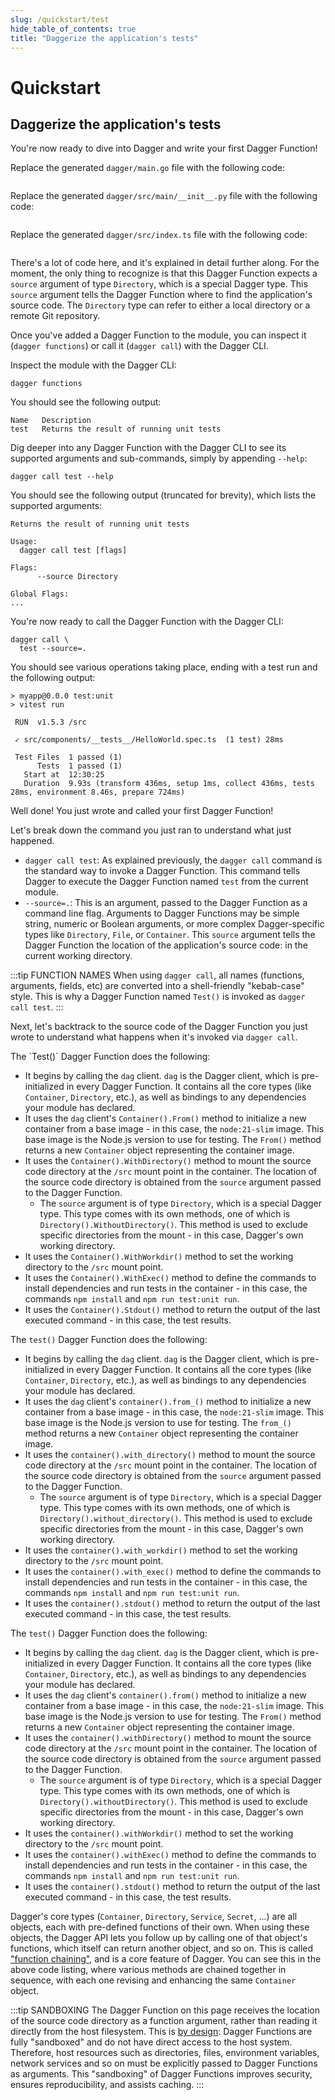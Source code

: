 ```yaml
---
slug: /quickstart/test
hide_table_of_contents: true
title: "Daggerize the application's tests"
---
```


# Quickstart

## Daggerize the application's tests

You're now ready to dive into Dagger and write your first Dagger Function!

<Tabs groupId="language">
<TabItem value="Go">

Replace the generated `dagger/main.go` file with the following code:

```go file=./snippets/test/go/main.go
```

</TabItem>
<TabItem value="Python">

Replace the generated `dagger/src/main/__init__.py` file with the following code:

```python file=./snippets/test/python/__init__.py
```

</TabItem>
<TabItem value="TypeScript">

Replace the generated `dagger/src/index.ts` file with the following code:

```typescript file=./snippets/test/typescript/index.ts
```

</TabItem>
</Tabs>

There's a lot of code here, and it's explained in detail further along. For the moment, the only thing to recognize is that this Dagger Function expects a `source` argument of type `Directory`, which is a special Dagger type. This `source` argument tells the Dagger Function where to find the application's source code. The `Directory` type can refer to either a local directory or a remote Git repository.

Once you've added a Dagger Function to the module, you can inspect it (`dagger functions`) or call it (`dagger call`) with the Dagger CLI.

Inspect the module with the Dagger CLI:

```shell
dagger functions
```

You should see the following output:

```
Name   Description
test   Returns the result of running unit tests
```

Dig deeper into any Dagger Function with the Dagger CLI to see its supported arguments and sub-commands, simply by appending `--help`:

```shell
dagger call test --help
```

You should see the following output (truncated for brevity), which lists the supported arguments:

```
Returns the result of running unit tests

Usage:
  dagger call test [flags]

Flags:
      --source Directory

Global Flags:
...
```

You're now ready to call the Dagger Function with the Dagger CLI:

```shell
dagger call \
  test --source=.
```

You should see various operations taking place, ending with a test run and the following output:

```
> myapp@0.0.0 test:unit
> vitest run

 RUN  v1.5.3 /src

 ✓ src/components/__tests__/HelloWorld.spec.ts  (1 test) 28ms

 Test Files  1 passed (1)
      Tests  1 passed (1)
   Start at  12:30:25
   Duration  9.93s (transform 436ms, setup 1ms, collect 436ms, tests 28ms, environment 8.46s, prepare 724ms)
```

Well done! You just wrote and called your first Dagger Function!

Let's break down the command you just ran to understand what just happened.

- `dagger call test`: As explained previously, the `dagger call` command is the standard way to invoke a Dagger Function. This command tells Dagger to execute the Dagger Function named `test` from the current module.
- `--source=.`: This is an argument, passed to the Dagger Function as a command line flag. Arguments to Dagger Functions may be simple string, numeric or Boolean arguments, or more complex Dagger-specific types like `Directory`, `File`, or `Container`. This `source` argument tells the Dagger Function the location of the application's source code: in the current working directory.

:::tip FUNCTION NAMES
When using `dagger call`, all names (functions, arguments, fields, etc) are converted into a shell-friendly "kebab-case" style. This is why a Dagger Function named `Test()` is invoked as `dagger call test`.
:::

Next, let's backtrack to the source code of the Dagger Function you just wrote to understand what happens when it's invoked via `dagger call`.

<Tabs groupId="language">
<TabItem value="Go">
The `Test()` Dagger Function does the following:

- It begins by calling the `dag` client. `dag` is the Dagger client, which is pre-initialized in every Dagger Function. It contains all the core types (like `Container`, `Directory`, etc.), as well as bindings to any dependencies your module has declared.
- It uses the `dag` client's `Container().From()` method to initialize a new container from a base image - in this case, the `node:21-slim` image. This base image is the Node.js version to use for testing. The `From()` method returns a new `Container` object representing the container image.
- It uses the `Container().WithDirectory()` method to mount the source code directory at the `/src` mount point in the container. The location of the source code directory is obtained from the `source` argument passed to the Dagger Function.
  - The `source` argument is of type `Directory`, which is a special Dagger type. This type comes with its own methods, one of which is `Directory().WithoutDirectory()`. This method is used to exclude specific directories from the mount - in this case, Dagger's own working directory.
- It uses the `Container().WithWorkdir()` method to set the working directory to the `/src` mount point.
- It uses the `Container().WithExec()` method to define the commands to install dependencies and run tests in the container - in this case, the commands `npm install` and `npm run test:unit run`.
- It uses the `Container().Stdout()` method to return the output of the last executed command - in this case, the test results.

</TabItem>
<TabItem value="Python">

The `test()` Dagger Function does the following:

- It begins by calling the `dag` client. `dag` is the Dagger client, which is pre-initialized in every Dagger Function. It contains all the core types (like `Container`, `Directory`, etc.), as well as bindings to any dependencies your module has declared.
- It uses the `dag` client's `container().from_()` method to initialize a new container from a base image - in this case, the `node:21-slim` image. This base image is the Node.js version to use for testing. The `from_()` method returns a new `Container` object representing the container image.
- It uses the `container().with_directory()` method to mount the source code directory at the `/src` mount point in the container. The location of the source code directory is obtained from the `source` argument passed to the Dagger Function.
  - The `source` argument is of type `Directory`, which is a special Dagger type. This type comes with its own methods, one of which is `Directory().without_directory()`. This method is used to exclude specific directories from the mount - in this case, Dagger's own working directory.
- It uses the `container().with_workdir()` method to set the working directory to the `/src` mount point.
- It uses the `container().with_exec()` method to define the commands to install dependencies and run tests in the container - in this case, the commands `npm install` and `npm run test:unit run`.
- It uses the `container().stdout()` method to return the output of the last executed command - in this case, the test results.

</TabItem>
<TabItem value="TypeScript">

The `test()` Dagger Function does the following:

- It begins by calling the `dag` client. `dag` is the Dagger client, which is pre-initialized in every Dagger Function. It contains all the core types (like `Container`, `Directory`, etc.), as well as bindings to any dependencies your module has declared.
- It uses the `dag` client's `container().from()` method to initialize a new container from a base image - in this case, the `node:21-slim` image. This base image is the Node.js version to use for testing. The `From()` method returns a new `Container` object representing the container image.
- It uses the `container().withDirectory()` method to mount the source code directory at the `/src` mount point in the container. The location of the source code directory is obtained from the `source` argument passed to the Dagger Function.
  - The `source` argument is of type `Directory`, which is a special Dagger type. This type comes with its own methods, one of which is `Directory().withoutDirectory()`. This method is used to exclude specific directories from the mount - in this case, Dagger's own working directory.
- It uses the `container().withWorkdir()` method to set the working directory to the `/src` mount point.
- It uses the `container().withExec()` method to define the commands to install dependencies and run tests in the container - in this case, the commands `npm install` and `npm run test:unit run`.
- It uses the `container().stdout()` method to return the output of the last executed command - in this case, the test results.

</TabItem>
</Tabs>

Dagger's core types (`Container`, `Directory`, `Service`, `Secret`, ...) are all objects, each with pre-defined functions of their own. When using these objects, the Dagger API lets you follow up by calling one of that object's functions, which itself can return another object, and so on. This is called ["function chaining"](../manuals/user/functions/539201-chaining.mdx), and is a core feature of Dagger. You can see this in the above code listing, where various methods are chained together in sequence, with each one revising and enhancing the same `Container` object.

:::tip SANDBOXING
The Dagger Function on this page receives the location of the source code directory as a function argument, rather than reading it directly from the host filesystem. This is [by design](../manuals/developer/execution-environment.mdx): Dagger Functions are fully "sandboxed" and do not have direct access to the host system. Therefore, host resources such as directories, files, environment variables, network services and so on must be explicitly passed to Dagger Functions as arguments. This "sandboxing" of Dagger Functions improves security, ensures reproducibility, and assists caching.
:::
